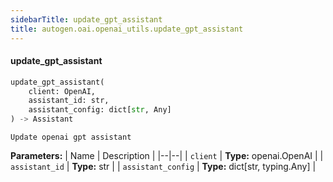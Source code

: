 ```yaml
---
sidebarTitle: update_gpt_assistant
title: autogen.oai.openai_utils.update_gpt_assistant
---
```


<code class="doc-symbol doc-symbol-heading doc-symbol-function"></code>
#### update_gpt_assistant

```python
update_gpt_assistant(
    client: OpenAI,
    assistant_id: str,
    assistant_config: dict[str, Any]
) -> Assistant
```

    Update openai gpt assistant

<b>Parameters:</b>
| Name | Description |
|--|--|
| `client` | **Type:** openai.OpenAI |
| `assistant_id` | **Type:** str |
| `assistant_config` | **Type:** dict[str, typing.Any] |

<br />